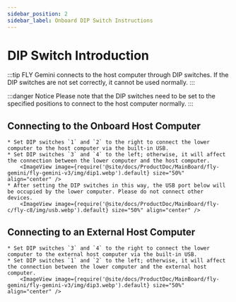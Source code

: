 ```yaml
---
sidebar_position: 2
sidebar_label: Onboard DIP Switch Instructions
---
```


# DIP Switch Introduction

:::tip
FLY Gemini connects to the host computer through DIP switches. If the DIP switches are not set correctly, it cannot be used normally.
:::

:::danger Notice
Please note that the DIP switches need to be set to the specified positions to connect to the host computer normally.
:::

## Connecting to the Onboard Host Computer

    * Set DIP switches `1` and `2` to the right to connect the lower computer to the host computer via the built-in USB.
    * Set DIP switches `3` and `4` to the left; otherwise, it will affect the connection between the lower computer and the host computer.
        <ImageView image={require('@site/docs/ProductDoc/MainBoard/fly-gemini/fly-gemini-v3/img/dip1.webp').default} size="50%" align="center" />
    * After setting the DIP switches in this way, the USB port below will be occupied by the lower computer. Please do not connect other devices.
        <ImageView image={require('@site/docs/ProductDoc/MainBoard/fly-c/fly-c8/img/usb.webp').default} size="50%" align="center" />

## Connecting to an External Host Computer

    * Set DIP switches `3` and `4` to the right to connect the lower computer to the external host computer via the built-in USB.
    * Set DIP switches `1` and `2` to the left; otherwise, it will affect the connection between the lower computer and the external host computer.
        <ImageView image={require('@site/docs/ProductDoc/MainBoard/fly-gemini/fly-gemini-v3/img/dip3.webp').default} size="50%" align="center" />